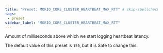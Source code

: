 ```yaml
---
title: "Preset: MORIO_CORE_CLUSTER_HEARTBEAT_MAX_RTT" # skip-spellcheck
tags:
 - preset
sidebar_label: "MORIO_CORE_CLUSTER_HEARTBEAT_MAX_RTT"
---
```


Amount of milliseconds above which we start logging heartbeat latency.

<Note>

The default value of this preset is `150`, but it is <Label style="success">Safe</Label> to change this.

</Note>
